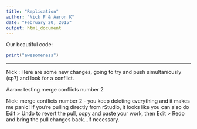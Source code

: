 ```yaml
---
title: "Replication"
author: "Nick F & Aaron K"
date: "February 20, 2015"
output: html_document
---
```


Our beautiful code: 

```r
print("awesomeness")
```

---

Nick : Here are some new changes, going to try and push simultaniously (sp?) and look for a conflict.

Aaron: testing merge conflicts number 2

Nick: merge conflicts number 2 - you keep deleting everything and it makes me panic!  If you're pulling directly from rStudio, it looks like you can also do Edit > Undo to revert the pull, copy and paste your work, then Edit > Redo and bring the pull changes back...if necessary.
